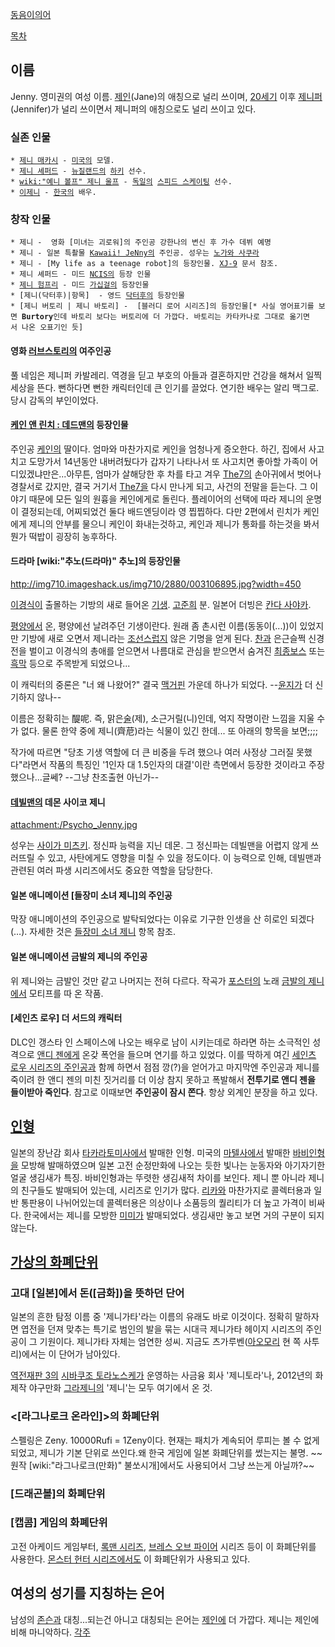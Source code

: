 [[동음이의어]]

[[목차]]

== 이름 ==
Jenny. 영미권의 여성 이름. [[제인]](Jane)의 애칭으로 널리 쓰이며, [[20세기]] 이후 [[제니퍼]](Jennifer)가 널리 쓰이면서 제니퍼의 애칭으로도 널리 쓰이고 있다.
=== 실존 인물 ===
 * [[제니 매카시]] - [[미국]]의 모델.
 * [[제니 셰퍼드]] - [[뉴질랜드]]의 [[하키]] 선수.
 * [[wiki:"예니 볼프" 제니 울프]] - [[독일]]의 [[스피드 스케이팅]] 선수.
 * [[이제니]] - [[한국]]의 배우.

=== 창작 인물 ===
 * 제니 -  영화 [미녀는 괴로워]의 주인공 강한나의 변신 후 가수 데뷔 예명
 * 제니 - 일본 특촬물 [[Kawaii! JeNny]]의 주인공. 성우는 [[노가와 사쿠라]]
 * 제니 - [My life as a teenage robot]의 등장인물. [[XJ-9]] 문서 참조.
 * 제니 셰퍼드 - 미드 [[NCIS]]의 등장 인물
 * [[제니 험프리]] - 미드 [[가십걸]]의 등장인물
 * [제니(닥터후)|항목]  - 영드 [[닥터후]]의 등장인물
 * [제니 버토리 | 제니 바토리] -  [블러디 로어 시리즈]의 등장인물[* 사실 영어표기를 보면 '''Burtory'''인데 바토리 보다는 버토리에 더 가깝다. 바토리는 카타카나로 그대로 옮기면서 나온 오표기인 듯]
==== 영화 [[러브스토리]]의 여주인공 ====
풀 네임은 제니퍼 카발레리. 역경을 딛고 부호의 아들과 결혼하지만 건강을 해쳐서 일찍 세상을 뜬다. 뻔하다면 뻔한 캐릭터인데 큰 인기를 끌었다. 연기한 배우는 알리 맥그로. 당시 감독의 부인이었다.

==== [[케인 앤 린치 : 데드맨]]의 등장인물 ====
주인공 [[케인]]의 딸이다. 엄마와 마찬가지로 케인을 엄청나게 증오한다. 하긴, 집에서 사고치고 도망가서 14년동안 내버려뒀다가 갑자기 나타나서 또 사고치면 좋아할 가족이 어디있겠냐만은...아무튼, 엄마가 살해당한 후 차를 타고 겨우 [[The7]]의 손아귀에서 벗어나 경찰서로 갔지만, 결국 거기서 [[The7]]을 다시 만나게 되고, 사건의 전말을 듣는다. 그 이야기 때문에 모든 일의 원흉을 케인에게로 돌린다. 플레이어의 선택에 따라 제니의 운명이 결정되는데, 어찌되었건 둘다 배드엔딩이라 영 찝찝하다.
다만 2편에서 린치가 케인에게 제니의 안부를 물으니 케인이 화내는것하고, 케인과 제니가 통화를 하는것을 봐서 뭔가 떡밥이 굉장히 농후하다.

==== 드라마 [wiki:"추노(드라마)" 추노]의 등장인물 ====
http://img710.imageshack.us/img710/2880/003106895.jpg?width=450

[[이경식]]이 출몰하는 기방의 새로 들어온 [[기생]]. [[고준희]] 분. 일본어 더빙은 [[칸다 사야카]].

[[평양]]에서 온, 평양에선 날려주던 기생이란다. 원래 좀 촌시런 이름(동동이(...))이 있었지만 기방에 새로 오면서 제니라는 [[조선]]스럽지 않은 기명을 얻게 된다. [[찬]]과 은근슬쩍 신경전을 벌이고 이경식의 총애를 얻으면서 나름대로 관심을 받으면서 숨겨진 [[최종보스]] 또는 [[흑막]] 등으로 주목받게 되었으나... 

이 캐릭터의 중론은 "너 왜 나왔어?" 결국 [[맥거핀]] 가운데 하나가 되었다. --[[윤지]]가 더 신기하지 않나-- 

이름은 정확히는 醍呢. 즉, 맑은[[술]](제), 소근거릴(니)인데, 억지 작명이란 느낌을 지울 수가 없다. 물론 한약 중에 제니(齊苨)라는 식물이 있긴 한데... 또 아래의 항목을 보면;;;;

작가에 따르면 "당초 기생 역할에 더 큰 비중을 두려 했으나 여러 사정상 그러질 못했다"라면서 작품의 특징인 '1인자 대 1.5인자의 대결'이란 측면에서 등장한 것이라고 주장했으나...글쎄? --그냥 찬조출현 아닌가--

==== [[데빌맨]]의 데몬 사이코 제니 ====
attachment:/Psycho_Jenny.jpg

성우는 [[사이가 미츠키]]. 정신파 능력을 지닌 데몬. 그 정신파는 데빌맨을 어렵지 않게 쓰러뜨릴 수 있고, 사탄에게도 영향을 미칠 수 있을 정도이다. 이 능력으로 인해, 데빌맨과 관련된 여러 파생 시리즈에서도 중요한 역할을 담당한다.

==== 일본 애니메이션 [들장미 소녀 제니]의 주인공 ====
막장 애니메이션의 주인공으로 발탁되었다는 이유로 기구한 인생을 산 히로인 되겠다(…). 자세한 것은 [[들장미 소녀 제니]] 항목 참조.

==== 일본 애니메이션 금발의 제니의 주인공 ====
위 제니와는 금발인 것만 같고 나머지는 전혀 다르다. 작곡가 [[포스터]]의 노래 [[금발의 제니]]에서 모티프를 따 온 작품.

==== [세인츠 로우] 더 서드의 캐릭터 ====
DLC인 갱스타 인 스페이스에 나오는 배우로 남이 시키는데로 하라면 하는 소극적인 성격으로 [[앤디 젠]]에게 온갖 폭언을 들으며 연기를 하고 있었다. 이를 딱하게 여긴 [[세인츠 로우 시리즈의 주인공]]과 함께 하면서 점점 깡(?)을 얻어가고 마지막엔 주인공과 제니를 죽이려 한 앤디 젠의 미친 짓거리를 더 이상 참지 못하고 폭발해서 '''전투기로 앤디 젠을 들이받아 죽인다'''. 참고로 이때보면 '''주인공이 잠시 쫀다'''.
항상 외계인 분장을 하고 있다.

== [[인형]] ==
일본의 장난감 회사 [[타카라토미]]사에서 발매한 인형.
미국의 [[마텔]]사에서 발매한 [[바비인형]]을 모방해 발매하였으며 일본 고전 순정만화에 나오는 듯한 빛나는 눈동자와 아기자기한 얼굴 생김새가 특징. 바비인형과는 뚜렷한 생김새적 차이를 보인다.
제니 뿐 아니라 제니의 친구들도 발매되어 있는데, 시리즈로 인기가 많다.
[[리카]]와 마찬가지로 콜렉터용과 일반 통판용이 나뉘어있는데 콜렉터용은 의상이나 소품등의 퀄리티가 더 높고 가격이 비싸다.
한국에서는 제니를 모방한 [[미미]]가 발매되었다. 생김새만 놓고 보면 거의 구분이 되지 않는다.

== [[가상의 화폐단위]] ==
=== 고대 [일본]에서 돈([금화])을 뜻하던 단어 ===
일본의 흔한 탐정 이름 중 '제니가타'라는 이름의 유래도 바로 이것이다. 정확히 말하자면 엽전을 던져 맞추는 특기로 범인의 발을 묶는 시대극 제니가타 헤이지 시리즈의 주인공이 그 기원이다. 제니가타 자체는 엄연한 성씨.  
지금도 츠가루벤([[아오모리]] 현 쪽 사투리)에서는 이 단어가 남아있다.

[[역전재판 3]]의 [[시바쿠조 토라노스케]]가 운영하는 사금융 회사 '제니토라'나, 2012년의 화제작 야구만화 [[그라제니]]의 '제니'는 모두 여기에서 온 것.

=== <[라그나로크 온라인]>의 화폐단위 ===
스펠링은 Zeny.
10000Rufi = 1Zeny이다. 현재는 패치가 계속되어 루피는 볼 수 없게 되었고, 제니가 기본 단위로 쓰인다.왜 한국 게임에 일본 화폐단위를 썼는지는 불명. ~~원작 [wiki:"라그나로크(만화)" 불쏘시개]에서도 사용되어서 그냥 쓰는게 아닐까?~~

=== [드래곤볼]의 화폐단위 ===

=== [캡콤] 게임의 화폐단위 ===
고전 아케이드 게임부터, [[록맨 시리즈]], [[브레스 오브 파이어]] 시리즈 등이 이 화폐단위를 사용한다.
[[몬스터 헌터 시리즈]]에서도 이 화폐단위가 사용되고 있다.

== 여성의 성기를 지칭하는 은어 ==
남성의 [[존슨]]과 대칭...되는건 아니고 대칭되는 은어는 [[제인]]에 더 가깝다. 제니는 제인에 비해 마니악하다.
[[각주]]
